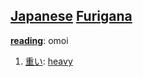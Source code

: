 == [[Japanese]] [[Furigana]] ==                             

'''[[reading]]''': omoi

# [[重い]]: [[heavy]]